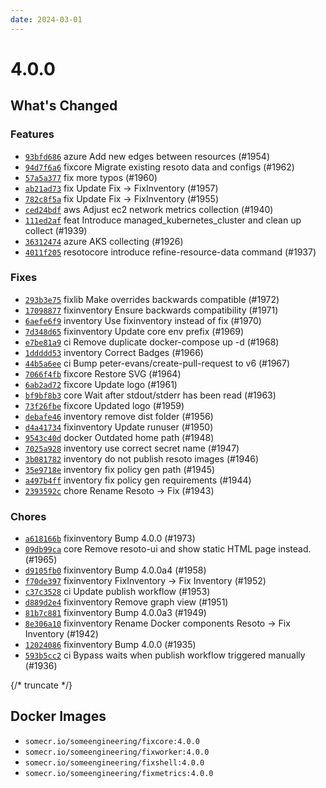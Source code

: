 ```yaml
---
date: 2024-03-01
---
```


# 4.0.0

## What's Changed

### Features

- [`93bfd686`](https://github.com/someengineering/fix/commit/93bfd686) <span class="badge badge--secondary">azure</span> Add new edges between resources (#1954)
- [`94d7f6a6`](https://github.com/someengineering/fix/commit/94d7f6a6) <span class="badge badge--secondary">fixcore</span> Migrate existing resoto data and configs (#1962)
- [`57a5a377`](https://github.com/someengineering/fix/commit/57a5a377) <span class="badge badge--secondary">fix</span> more typos (#1960)
- [`ab21ad73`](https://github.com/someengineering/fix/commit/ab21ad73) <span class="badge badge--secondary">fix</span> Update Fix -> FixInventory (#1957)
- [`782c8f5a`](https://github.com/someengineering/fix/commit/782c8f5a) <span class="badge badge--secondary">fix</span> Update Fix -> FixInventory (#1955)
- [`ced24bdf`](https://github.com/someengineering/fix/commit/ced24bdf) <span class="badge badge--secondary">aws</span> Adjust ec2 network metrics collection (#1940)
- [`111ed2af`](https://github.com/someengineering/fix/commit/111ed2af) <span class="badge badge--secondary">feat</span> Introduce managed_kubernetes_cluster and clean up collect (#1939)
- [`36312474`](https://github.com/someengineering/fix/commit/36312474) <span class="badge badge--secondary">azure</span> AKS collecting (#1926)
- [`4011f205`](https://github.com/someengineering/fix/commit/4011f205) <span class="badge badge--secondary">resotocore</span> introduce refine-resource-data command (#1937)

### Fixes

- [`293b3e75`](https://github.com/someengineering/fix/commit/293b3e75) <span class="badge badge--secondary">fixlib</span> Make overrides backwards compatible (#1972)
- [`17098877`](https://github.com/someengineering/fix/commit/17098877) <span class="badge badge--secondary">fixinventory</span> Ensure backwards compatibility (#1971)
- [`6aefe6f9`](https://github.com/someengineering/fix/commit/6aefe6f9) <span class="badge badge--secondary">inventory</span> Use fixinventory instead of fix (#1970)
- [`7d348d65`](https://github.com/someengineering/fix/commit/7d348d65) <span class="badge badge--secondary">fixinventory</span> Update core env prefix (#1969)
- [`e7be81a9`](https://github.com/someengineering/fix/commit/e7be81a9) <span class="badge badge--secondary">ci</span> Remove duplicate docker-compose up -d (#1968)
- [`1ddddd53`](https://github.com/someengineering/fix/commit/1ddddd53) <span class="badge badge--secondary">inventory</span> Correct Badges (#1966)
- [`44b5a6ee`](https://github.com/someengineering/fix/commit/44b5a6ee) <span class="badge badge--secondary">ci</span> Bump peter-evans/create-pull-request to v6 (#1967)
- [`7066f4fb`](https://github.com/someengineering/fix/commit/7066f4fb) <span class="badge badge--secondary">fixcore</span> Restore SVG (#1964)
- [`6ab2ad72`](https://github.com/someengineering/fix/commit/6ab2ad72) <span class="badge badge--secondary">fixcore</span> Update logo (#1961)
- [`bf9bf8b3`](https://github.com/someengineering/fix/commit/bf9bf8b3) <span class="badge badge--secondary">core</span> Wait after stdout/stderr has been read (#1963)
- [`73f26fbe`](https://github.com/someengineering/fix/commit/73f26fbe) <span class="badge badge--secondary">fixcore</span> Updated logo (#1959)
- [`debafe46`](https://github.com/someengineering/fix/commit/debafe46) <span class="badge badge--secondary">inventory</span> remove dist folder (#1956)
- [`d4a41734`](https://github.com/someengineering/fix/commit/d4a41734) <span class="badge badge--secondary">fixinventory</span> Update runuser (#1950)
- [`9543c40d`](https://github.com/someengineering/fix/commit/9543c40d) <span class="badge badge--secondary">docker</span> Outdated home path (#1948)
- [`7025a928`](https://github.com/someengineering/fix/commit/7025a928) <span class="badge badge--secondary">inventory</span> use correct secret name (#1947)
- [`3b081782`](https://github.com/someengineering/fix/commit/3b081782) <span class="badge badge--secondary">inventory</span> do not publish resoto images (#1946)
- [`35e9718e`](https://github.com/someengineering/fix/commit/35e9718e) <span class="badge badge--secondary">inventory</span> fix policy gen path (#1945)
- [`a497b4ff`](https://github.com/someengineering/fix/commit/a497b4ff) <span class="badge badge--secondary">inventory</span> fix policy gen requirements (#1944)
- [`2393592c`](https://github.com/someengineering/fix/commit/2393592c) <span class="badge badge--secondary">chore</span> Rename Resoto -> Fix (#1943)

### Chores

- [`a618166b`](https://github.com/someengineering/fix/commit/a618166b) <span class="badge badge--secondary">fixinventory</span> Bump 4.0.0 (#1973)
- [`09db99ca`](https://github.com/someengineering/fix/commit/09db99ca) <span class="badge badge--secondary">core</span> Remove resoto-ui and show static HTML page instead. (#1965)
- [`d9105fb0`](https://github.com/someengineering/fix/commit/d9105fb0) <span class="badge badge--secondary">fixinventory</span> Bump 4.0.0a4 (#1958)
- [`f70de397`](https://github.com/someengineering/fix/commit/f70de397) <span class="badge badge--secondary">fixinventory</span> FixInventory -> Fix Inventory (#1952)
- [`c37c3528`](https://github.com/someengineering/fix/commit/c37c3528) <span class="badge badge--secondary">ci</span> Update publish workflow (#1953)
- [`d889d2e4`](https://github.com/someengineering/fix/commit/d889d2e4) <span class="badge badge--secondary">fixinventory</span> Remove graph view (#1951)
- [`81b7c881`](https://github.com/someengineering/fix/commit/81b7c881) <span class="badge badge--secondary">fixinventory</span> Bump 4.0.0a3 (#1949)
- [`8e306a10`](https://github.com/someengineering/fix/commit/8e306a10) <span class="badge badge--secondary">fixinventory</span> Rename Docker components Resoto -> Fix Inventory (#1942)
- [`12024086`](https://github.com/someengineering/fix/commit/12024086) <span class="badge badge--secondary">fixinventory</span> Bump 4.0.0 (#1935)
- [`593b5cc2`](https://github.com/someengineering/fix/commit/593b5cc2) <span class="badge badge--secondary">ci</span> Bypass waits when publish workflow triggered manually (#1936)

{/* truncate */}

## Docker Images

- `somecr.io/someengineering/fixcore:4.0.0`
- `somecr.io/someengineering/fixworker:4.0.0`
- `somecr.io/someengineering/fixshell:4.0.0`
- `somecr.io/someengineering/fixmetrics:4.0.0`

